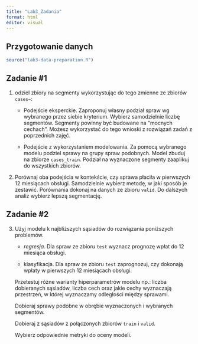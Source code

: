 ---
title: "Lab3_Zadania"
format: html
editor: visual
---

## Przygotowanie danych

```{r eval=FALSE, echo=TRUE}
source("lab3-data-preparation.R")
```

## Zadanie #1

1.  odziel zbiory na segmenty wykorzystując do tego zmienne ze zbiorów `cases~`:
    -   Podejście eksperckie. Zaproponuj własny podział spraw wg wybranego przez siebie kryterium. Wybierz samodzielnie liczbę segmentów. Segmenty powinny być budowane na "mocnych cechach". Możesz wykorzystać do tego wnioski z rozwiązań zadań z poprzednich zajęć.

    -   Podejście z wykorzystaniem modelowania. Za pomocą wybranego modelu podziel sprawy na grupy spraw podobnych. Model zbuduj na zbiorze `cases_train`. Podział na wyznaczone segmenty zaaplikuj do wszystkich zbiorów.
2.  Porównaj oba podejścia w kontekście, czy sprawa płaciła w pierwszych 12 miesiącach obsługi. Samodzielnie wybierz metodę, w jaki sposób je zestawić. Porównania dokonaj na danych ze zbioru `valid`. Do dalszych analiz wybierz lepszą segmentację.

## Zadanie #2

3.  Użyj modelu k najbliższych sąsiadów do rozwiązania poniższych problemów.

    -   *regresja.* Dla spraw ze zbioru `test` wyznacz prognozę wpłat do 12 miesiąca obsługi.

    -   klasyfikacja. Dla spraw ze zbioru `test` zaprognozuj, czy dokonają wpłaty w pierwszych 12 miesiącach obsługi.

    Przetestuj różne warianty hiperparametrów modelu np.: liczba dobieranych sąsiadów, liczba cech oraz jakie cechy wyznaczają przestrzeń, w której wyznaczamy odległości między sprawami.

    Dobieraj sprawy podobne w obrębie wyznaczonych i wybranych segmentów.

    Dobieraj z sąsiadów z połączonych zbiorów `train` i `valid`.

    Wybierz odpowiednie metryki do oceny modeli.
